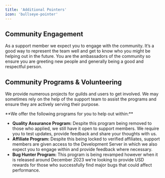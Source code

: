 ```yaml
---
title: 'Additional Pointers'
icon: 'bullseye-pointer'
---
```


## Community Engagement

As a support member we expect you to engage with the community. It’s a good way to represent the team well and get to know who you might be helping out in the future. You are the ambassadors of the community so ensure you are greeting new people and generally being a good and respectful person.

## Community Programs & Volunteering

We provide numerous projects for guilds and users to get involved. We may sometimes rely on the help of the support team to assist the programs and ensure they are actively serving their purpose.
<div>**We offer the following programs for you to help out within:**</div>

- **Quality Assurance Program:** Despite this program being removed to those who applied, we still have it open to support members. We require you to test updates, provide feedback and share your thoughts with us.
- **Affiliate Program:** Despite this being locked to verified affiliates, support members are given access to the Development Server in which we also expect you to engage within and provide feedback where necessary.
- **Bug Hunter Program:** This program is being revamped however when it is released around December 2023 we’re looking to provide USD rewards for those who successfully find major bugs that could affect performance. 
